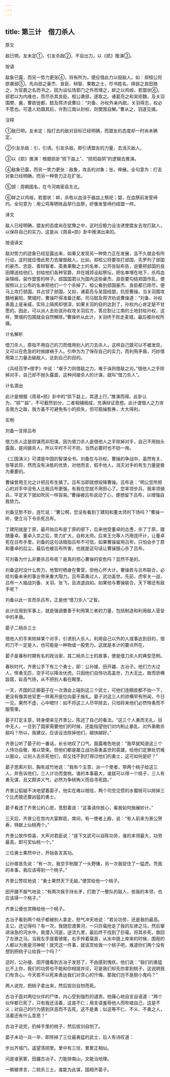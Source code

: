 ```yaml
---
---
---
```

title: 第三计　借刀杀人
---




原文

敌已明，友未定①，引友杀敌②，不自出力。以《损》推演③。

按语

敌象已露，而另一势力更张④，将有所为，便应借此力以毁敌人。如：郑桓公将欲袭郐⑤，先向郐之豪杰、良臣、辩智、果敢之士，尽书姓名，择郐之良田赂之，为官爵之名而书之，因为设坛场郭门之外而埋之，衅之以鸡缎，若盟状⑥。郐君以为内难也，而尽杀其良臣。桓公袭郐，遂取之。诸葛亮之和吴拒魏，及关羽围樊、襄，曹欲徙都，懿及蒋济说曹曰：“刘备、孙权外亲内疏，关羽得志，权必不愿也。可遣人劝蹑其后，许割江南以封权，则樊围自解。”曹从之，羽遂见擒。

注释

①敌已明，友未定：指打击的敌对目标已经明确，而盟友的态度却一时尚未确定。

②引友杀敌：引，引诱。引友杀敌，即引诱盟友的力量，去消灭敌人。

③以《损》推演：根据损卦“损下益上”、“损阳益阴”的逻辑去推演。

④敌象已露，而另一势力更张：敌象，攻击的对象；张，伸展。全句意为：打击对象已经明确，而另一种势力正在扩张。

⑤郐：周朝国名，在今河南密县东北。

⑥衅之以鸡缎，若盟状：衅，杀牲以血涂于器皿上祭祀；盟，在血祭前发誓缔约。全句意为：用公鸡等牺牲品举行血祭，好像发誓缔约结盟一样。

译文

敌人已经明确，盟友的态度尚在犹豫之中，这时应极力设法诱使盟友去攻打敌人，以保存自己的实力。这是从《周易•损》卦中推演出来的。

按语译文

敌对势力的迹象已经显露出来，如果又发现另一种势力正在发展，且不久就会有所行动，这时就应借此势力去摧毁敌人。比如，郑桓公将要攻打郐国，先罗列了郐国的豪杰、忠臣、善辩智者、英勇果敢之士的名单，公开张贴布告，说要把郐国的良田赠送给他们，封给他们各种官爵，并在城郊设起祭坛，把名单埋在地下，杀鸡血染锦缎，装作盟誓的样子。郐国国君以为国内这些豪杰、良臣要勾结郑国作乱，便按照以上公布的名单把他们一个个杀掉了。桓公看到郐国豪杰、良臣都已除尽，便马上攻打郐国，并占领了郐国。又如，诸葛亮与吴国结盟，抗拒曹操。当关羽围攻魏地襄阳、樊城时，曹操吓得准备迁都。司马懿及蒋济劝说曹操道：“刘备、孙权表面上是亲戚，实际上隔阂却很深，如果关羽的目的达到了，孙权内心肯定是不甘愿的。因此，可以派人去劝说孙权攻关羽后方，答应割让江南的土地封给孙权，这样，樊城的包围就会自然解除。”曹操听从此计，关羽终于败走麦城，最后被孙权所擒。

计名解析

借刀杀人，原指不用自己的刀而借用别人的刀去杀人，这样自己既可以不被发现，又可以在危急的时候嫁祸于人。引申为为了保存自己的实力，而利用矛盾，巧妙借用第三力量击破敌人，达到自己的目的。

《兵经百字•借字》中说：“艰于力则借敌之力，难于诛则借敌之刃。”借他人之手除掉对手，自己却不抛头露面，这种间接杀人的计谋，就叫“借刀杀人”。

计名源出

此计是根据《周易•损》卦中的“损下益上，其道上行。”推演而得。此卦认为，“损”“益”，不可截然划分，二者相辅相成，充满辩证思想。此计谓借人之力攻击我方之敌，我方虽不可避免有小的损失，但可稳操胜券，大大得利。

实例

刘备一言除吕布

借刀杀人这是阴谋而非阳谋。因为借刀杀人是借他人之手除掉对手，自己不用抛头露面，是间接杀人，所以平时不可不防，当然必要时也不妨一用。

《三国演义》可谓是中国的智谋全书。刘备在与孙权、曹操的争战中，虽然有关、张等武将，然而没有决胜的优势，对他而言，假手他人，消灭对手的有生力量是极为重要的。

曹操曾用王允之计把吕布生擒了。吕布当即就想投降曹操。吕布说：“明公您所担心的对手中没有人比我吕布更强，有我在您就不用担心了。您率领步兵，我率领骑兵，平定天下就如吹灰一样容易。”曹操被吕布说动了心，便想留下吕布，以增强自我势力。

刘备见势不妙，连忙说：“曹公啊，您没有看到丁建阳和董太师的下场吗？”曹操一听，便立马下令杀死吕布。

丁建阳就是丁原，最开始吕布是丁原的部下，后来他受董卓的怂恿，杀了丁原，跟随董卓。董卓入京之后，势力扩大，自称太师。后来王允等人巧用连环计，让董卓死在吕布手里。刘备的这句话暗指吕布不可信，如果曹操留用吕布，只怕会步丁原和董卓的后尘，最后也被吕布所害，也就是这句话让曹操狠心杀了吕布。

可刘备为什么非要杀吕布呢？是真的担心曹操的安危吗？显然不是的。

刘备这时没什么势力，他暂时栖身在曹营，但他心怀大计。曹操若与吕布联合，必给刘备未来的事业带来重大阻力。吕布英勇过人，武功盖世。先前，虎牢关一战，吕布一人独战刘备、关羽、张飞，且进退自如。如果他与曹操联合，天下哪还有敌手呢？

刘备以此一言而杀吕布，正是他“借刀杀人”之智。

此计应用到军事上，就是强调要善于利用第三者的力量，包括制造和利用敌人营垒中的矛盾。

晏子二桃杀三士

借他人的手来除掉某个对手，引诱别人杀人。利用自己以外的人或事达到目的，借的刀不一定是人，也可能是一种物或一股势力。这就是本计的要点所在。

晏子是春秋时期有名的政治家，其二桃杀三士的故事，便是借刀杀人的典型范例。

春秋时代，齐景公手下有三个勇士，即：公孙接、田开疆、古冶子。他们力大过人，悍勇无匹，空手可以降龙伏虎。只因他们自恃功高盖世，力大无比，故而骄横跋扈，趾高气扬，从不把别人看在眼里。

一天，齐国的正卿晏子在一次酒会上碰到这三个武士，可他们连眼皮都不抬一下，更没有像其他官吏一样离开座位向晏子施礼。晏子对这三人的骄横早有所闻，今日一见，果然不虚，心中暗忖：如不将这三人尽早除去，只怕将来他们必然恃勇而不服管束。

晏子打定主意，转身便来见齐景公，陈述了自己的看法。“这三个人勇而无礼，目中无人，一旦到了国家需要他们的时候，还能指望他们对内制止暴乱、对外勇敢杀敌吗？所以，我建议，应该设法除掉他们，越快越好。”

齐景公听了晏子的一番话，长长地叹了口气，面露难色地说：“我早就知道这三个人恃功自傲，难以管束。但他们都是屡立战功英勇盖世的英雄，给他们定罪处罚难以服众，让别人去杀死他们，却又找不到打得过他们的勇士，这可如何是好？”

晏子思索片刻，胸有成竹地说：“我有个主意，派一个使者，带两个桃子给这三人，并告诉他们，三人计功而食桃，谁的本事最大，谁就可以得一个桃子，三人有勇无谋，且又颇讲义气，必然为争桃殉义而自寻死路。”

齐景公狐疑不决地望着晏子，他实在难以相信，两个司空见惯的水蜜桃可以除掉三个比虎狼还要凶猛的勇士。

晏子看透了齐景公的心思，宽慰着说：“这事请你放心，看我如何施展妙计。”

三天后，齐景公在宫内大宴群臣，席间，有一使者上殿，说：“有人前来为景公贺寿，特献上仙桃两个。”

齐景公故作惊喜，大声对君臣说：“座下文武可以自陈功劳，谁的本领最大，功劳最高，即可奖仙桃一个。”

三位勇士果然中计，开始各言其功。

公孙接首先说：“有一次，我空手制服了一头野猪，另一次我捉住了一猛虎。凭我的本事，我应该得到一个桃子。”

齐景公赞叹地说：“勇士果然天下无敌。”便赏给他一个桃子。

田开疆不服气地说：“有两次我手持长矛，打跑了一整队的敌人，依我的本领，也应该得一个桃子。”

齐景公便也赏赐给他一个桃子。

古冶子看到两个桃子都被别人拿走，怒气冲天地说：“若论功劳，还是我的最高。主公，还记得吗？有一次，我随您渡黄河，一只巨鼋抢走了我的左骖之马，然后窜进湍急的河水中。我潜入河底，逆流九里，最后终于找到了巨鼋，将其杀死，救回了左骖之马。当我左手提着骖尾，右手拎着鼋首，从水中跳上岸来的时候，围观的人都以为我是河神呢！就凭这一件事，就该赏给我一个桃子吧，难道你们两个没有想到把桃子让给我一个吗？”

这时，公孙接、田开疆看到古冶子发怒了，不由感到愧疚。他们说：“我们的勇猛比不上你，我们的功劳也不能和你相提并论，可是我们却先你拿到桃子，这说明我们有贪心。今天若不以死来表达我们对贪心的忏悔，那我们岂不是胆小鬼吗？”

两人说完，把桃子拿出来，然后拔剑自刎而死。

古冶子面对两位伙伴的尸体，内心受到强烈的谴责。他痛心地自言自语道：“两个伙伴都已死了，只有我还活着，这是不仁；用言语羞辱他人而吹嘘自己，这是不义；对自己的行为感到厌恶而不去死，这不是勇；似这等不仁、不义、不勇之人，活着还有什么意思？”

古冶子说完，扔掉手里的桃子，然后拔剑自刎了。

晏子未动一兵一卒，即除掉了三位最勇猛的武士，后人有诗叹道：

步出齐城门，遥望荡阴里。里中有三坟，累累正相似。

问是谁家冢，田疆古冶子。力能排南山，文能治地理。

一朝被谗言，二桃杀三士。谁能为此谋，国相齐晏子。